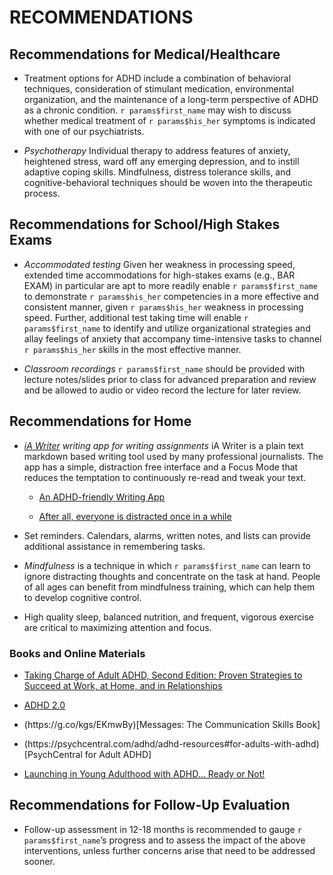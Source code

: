 # RECOMMENDATIONS {#sec-recs} 

## Recommendations for Medical/Healthcare

- Treatment options for ADHD include a combination of behavioral techniques, consideration of stimulant medication, environmental organization, and the maintenance of a long-term perspective of ADHD as a chronic condition. `r params$first_name` may wish to discuss whether medical treatment of `r params$his_her` symptoms is indicated with one of our psychiatrists.

- *Psychotherapy* Individual therapy to address features of anxiety, heightened stress, ward off any emerging depression, and to instill adaptive coping skills. Mindfulness, distress tolerance skills, and cognitive-behavioral techniques should be woven into the therapeutic process.

## Recommendations for School/High Stakes Exams

- *Accommodated testing* Given her weakness in processing speed, extended time accommodations for high-stakes exams (e.g., BAR EXAM) in particular are apt to more readily enable `r params$first_name` to demonstrate `r params$his_her` competencies in a more effective and consistent manner, given `r params$his_her` weakness in processing speed. Further, additional test taking time will enable `r params$first_name` to identify and utilize organizational strategies and allay feelings of anxiety that accompany time-intensive tasks to channel `r params$his_her` skills in the most effective manner.

- *Classroom recordings* `r params$first_name` should be provided with lecture notes/slides prior to class for advanced preparation and review and be allowed to audio or video record the lecture for later review.

## Recommendations for Home

* _[iA Writer](https://ia.net/) writing app for writing assignments_ iA Writer
   is a plain text markdown based writing tool used by many professional
   journalists. The app has a simple, distraction free interface and a Focus
   Mode that reduces the temptation to continuously re-read and tweak your text.

  + [An ADHD-friendly Writing App](https://ia.net/topics/an-adhd-friendly-writing-app)

  + [After all, everyone is distracted once in a while](https://ia.net/topics/after-all-everyone-is-distracted-once-in-a-while)

- Set reminders. Calendars, alarms, written notes, and lists can provide additional assistance in remembering tasks.

- *Mindfulness* is a technique in which `r params$first_name` can learn to ignore distracting thoughts and concentrate on the task at hand. People of all ages can benefit from mindfulness training, which can help them to develop cognitive control.

- High quality sleep, balanced nutrition, and frequent, vigorous exercise are critical to maximizing attention and focus.

### Books and Online Materials

- [Taking Charge of Adult ADHD, Second Edition: Proven Strategies to Succeed at Work, at Home, and in Relationships](https://www.guilford.com/books/Taking-Charge-of-Adult-ADHD/Russell-Barkley/9781462546855)

- [ADHD 2.0](https://drhallowell.com/read/books-by-ned/)

- (https://g.co/kgs/EKmwBy)[Messages: The Communication Skills Book]

- (https://psychcentral.com/adhd/adhd-resources#for-adults-with-adhd)[PsychCentral for Adult ADHD]

- [Launching in Young Adulthood with ADHD… Ready or
Not!](https://www.chrisdendy.com/product-page/launching-in-young-adulthood-with-adhd-ready-or-not)


## Recommendations for Follow-Up Evaluation

- Follow-up assessment in 12-18 months is recommended to gauge `r params$first_name`'s progress and to assess the impact of the above interventions, unless further concerns arise that need to be addressed sooner.
